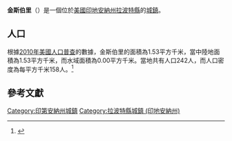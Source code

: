 {{noteTA
|G1=USState
|G2=地名
|G3=Unit
}}
{{Infobox settlement
|name            = 金斯伯里
|native_name = Kingsbury
|settlement_type          = [[鎮|城鎮]]
|image_skyline            = LaPorte County Indiana Incorporated and Unincorporated areas Kingsbury Highlighted 1839816.svg
|imagesize                = 250px
|image_map                = 
|mapsize                  = 
|subdivision_type         = [[世界政區索引|國家]]
|subdivision_type1        = [[美国州份|州份]]
|subdivision_type2        = [[印地安納州行政區劃|縣]]
|subdivision_name         = [[美国|美国]]
|subdivision_name1        = [[印地安納州|印地安納州]]
|subdivision_name2        = [[拉波特縣_(印地安納州)|拉波特縣]]
|elevation_ft             = 748
|elevation_m              = 228
|timezone                 = [[北美东部时区|CST]]
|area_total_km2           = 1.53
|area_land_km2            = 1.53
|area_water_km2           = 0.00
|area_total_sq_mi         = 
|area_land_sq_mi          = 
|area_water_sq_mi         = 
|population_as_of         = [[2010年美國人口普查|2010]]
|population_footnotes     = 
|population_total         = 242
|population_density_km2   = auto
|population_density_sq_mi = auto
|utc_offset               = -5
|coordinates              = {{coord|41|31|36|N|86|42|02|W|display=inline,title}}
| coor_pinpoint           = 
| coordinates_footnotes   = 
|timezone_DST             = EDT
|utc_offset_DST           = -4
|postal_code_type         = [[美國郵區編號|郵區編號]]
|postal_code              = 46345
|area_code                = {{link-en|电话区号317|Area code 317|317}}
|blank_name = [[地名信息系统|GNIS ID]]
|blank_info = 450442<ref name="GNIS">{{cite gnis|450442|Kingsbury}}</ref>
}}
'''金斯伯里'''（{{lang-en|Kingsbury}}）是一個位於[[美國|美國]][[印地安納州|印地安納州]][[拉波特縣_(印地安納州)|拉波特縣]]的[[鎮|城鎮]]。

== 人口 ==
根據[[2010年美國人口普查|2010年美國人口普查]]的數據，金斯伯里的面積為1.53平方千米，當中陸地面積為1.53平方千米，而水域面積為0.00平方千米。當地共有人口242人，而人口密度為每平方千米158人。<ref name="GR8">{{cite web|url=http://factfinder2.census.gov|publisher=[[美国人口调查局|美国人口调查局]]|accessdate=2011-05-14|title=American FactFinder|archive-date=2013-09-11|archive-url=https://web.archive.org/web/20130911234518/http://factfinder2.census.gov/|dead-url=no}}</ref>

== 參考文獻 ==
{{reflist}}
{{拉波特縣 (印地安納州)}}
{{Indiana-geo-stub}}
{{DEFAULTSORT:Kingsbury, Indiana}}
[[Category:印第安納州城鎮|Category:印第安納州城鎮]]
[[Category:拉波特縣城鎮_(印地安納州)|Category:拉波特縣城鎮 (印地安納州)]]